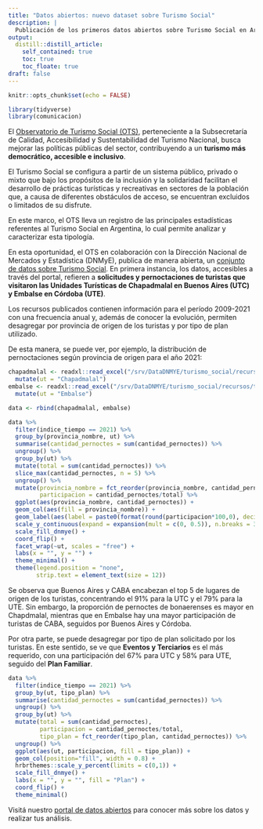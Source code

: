 ```yaml
---
title: "Datos abiertos: nuevo dataset sobre Turismo Social"
description: |
  Publicación de los primeros datos abiertos sobre Turismo Social en Argentina, con información de turistas que visitaron las Unidades Turísticas.
output:
  distill::distill_article:
    self_contained: true
    toc: true
    toc_floate: true
draft: false
---
```



```r
knitr::opts_chunk$set(echo = FALSE)

library(tidyverse)
library(comunicacion)
```


El [Observatorio de Turismo Social (OTS)](https://www.argentina.gob.ar/turismoydeportes/social/observatorio-de-turismo-social), perteneciente a la Subsecretaría de Calidad, Accesibilidad y Sustentabilidad del Turismo Nacional, busca mejorar las políticas públicas del sector, contribuyendo a un **turismo más democrático, accesible e inclusivo**. 

El Turismo Social se configura a partir de un sistema público, privado o mixto que bajo los propósitos de la inclusión y la solidaridad facilitan el desarrollo de prácticas turísticas y recreativas en sectores de la población que, a causa de diferentes obstáculos de acceso, se encuentran excluidos o limitados de su disfrute.   

En este marco, el OTS lleva un registro de las principales estadísticas referentes al Turismo Social en Argentina, lo cual permite analizar y caracterizar esta tipología. 

En esta oportunidad, el OTS en colaboración con la Dirección Nacional de Mercados y Estadística (DNMyE), publica de manera abierta, un [conjunto de datos sobre Turismo Social](https://datos.yvera.gob.ar/dataset/turismo-social). En primera instancia, los datos, accesibles a través del portal, refieren a **solicitudes y pernoctaciones de turistas que visitaron las Unidades Turísticas de Chapadmalal en Buenos Aires (UTC) y Embalse en Córdoba (UTE)**.

Los recursos publicados contienen información para el período 2009-2021 con una frecuencia anual y, además de conocer la evolución, permiten desagregar por provincia de origen de los turistas y por tipo de plan utilizado.

De esta manera, se puede ver, por ejemplo, la distribución de pernoctaciones según provincia de origen para el año 2021:

```r
chapadmalal <- readxl::read_excel("/srv/DataDNMYE/turismo_social/recursos/turistas_solicitudes_chapadmalal.xlsx") %>% 
  mutate(ut = "Chapadmalal")
embalse <- readxl::read_excel("/srv/DataDNMYE/turismo_social/recursos/turistas_solicitudes_embalse.xlsx") %>% 
  mutate(ut = "Embalse")

data <- rbind(chapadmalal, embalse)

```

```r
data %>% 
  filter(indice_tiempo == 2021) %>% 
  group_by(provincia_nombre, ut) %>% 
  summarise(cantidad_pernoctes = sum(cantidad_pernoctes)) %>% 
  ungroup() %>%
  group_by(ut) %>% 
  mutate(total = sum(cantidad_pernoctes)) %>% 
  slice_max(cantidad_pernoctes, n = 5) %>% 
  ungroup() %>% 
  mutate(provincia_nombre = fct_reorder(provincia_nombre, cantidad_pernoctes),
         participacion = cantidad_pernoctes/total) %>% 
  ggplot(aes(provincia_nombre, cantidad_pernoctes)) +
  geom_col(aes(fill = provincia_nombre)) +
  geom_label(aes(label = paste0(format(round(participacion*100,0), decimal.mark = ","), " %")), hjust = -0.1) +
  scale_y_continuous(expand = expansion(mult = c(0, 0.5)), n.breaks = 3) +
  scale_fill_dnmye() +
  coord_flip() +
  facet_wrap(~ut, scales = "free") +
  labs(x = "", y = "") +
  theme_minimal() +
  theme(legend.position = "none",
        strip.text = element_text(size = 12)) 
```

Se observa que Buenos Aires y CABA encabezan el top 5 de lugares de origen de los turistas, concentrando el 91% para la UTC y el 79% para la UTE. Sin embargo, la proporción de pernoctes de bonaerenses es mayor en Chapdmalal, mientras que en Embalse hay una mayor participación de turistas de CABA, seguidos por Buenos Aires y Córdoba.

Por otra parte, se puede desagregar por tipo de plan solicitado por los turistas. En este sentido, se ve que **Eventos y Terciarios** es el más requerido, con una participación del 67% para UTC y 58% para UTE, seguido del **Plan Familiar**.

```r
data %>% 
  filter(indice_tiempo == 2021) %>% 
  group_by(ut, tipo_plan) %>% 
  summarise(cantidad_pernoctes = sum(cantidad_pernoctes)) %>% 
  ungroup() %>% 
  group_by(ut) %>% 
  mutate(total = sum(cantidad_pernoctes),
         participacion = cantidad_pernoctes/total,
         tipo_plan = fct_reorder(tipo_plan, cantidad_pernoctes)) %>% 
  ungroup() %>% 
  ggplot(aes(ut, participacion, fill = tipo_plan)) +
  geom_col(position="fill", width = 0.8) +
  hrbrthemes::scale_y_percent(limits = c(0,1)) +
  scale_fill_dnmye() +
  labs(x = "", y = "", fill = "Plan") +
  coord_flip() +
  theme_minimal()
```


Visitá nuestro [portal de datos abiertos](https://datos.yvera.gob.ar/) para conocer más sobre los datos y realizar tus análisis.